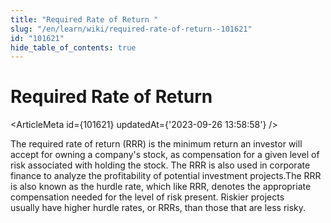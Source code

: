 ```yaml
---
title: "Required Rate of Return "
slug: "/en/learn/wiki/required-rate-of-return--101621"
id: "101621"
hide_table_of_contents: true
---
```



# Required Rate of Return 

<ArticleMeta id={101621} updatedAt={'2023-09-26 13:58:58'} />
<div className='border-solid border-b border-t-0 my-4 border-[var(--ifm-color-gray-300)]' />

The required rate of return (RRR) is the minimum return an investor will accept for owning a company's stock, as compensation for a given level of risk associated with holding the stock. The RRR is also used in corporate finance to analyze the profitability of potential investment projects.The RRR is also known as the hurdle rate, which like RRR, denotes the appropriate compensation needed for the level of risk present. Riskier projects usually have higher hurdle rates, or RRRs, than those that are less risky.
